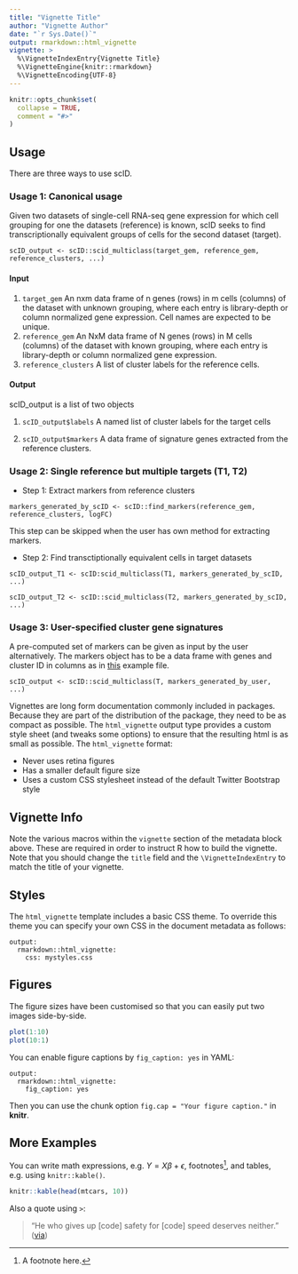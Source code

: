```yaml
---
title: "Vignette Title"
author: "Vignette Author"
date: "`r Sys.Date()`"
output: rmarkdown::html_vignette
vignette: >
  %\VignetteIndexEntry{Vignette Title}
  %\VignetteEngine{knitr::rmarkdown}
  %\VignetteEncoding{UTF-8}
---
```


```r
knitr::opts_chunk$set(
  collapse = TRUE,
  comment = "#>"
)
```

## Usage

There are three ways to use scID. 

### Usage 1: Canonical usage
Given two datasets of single-cell RNA-seq gene expression for which cell grouping for one the datasets (reference) is known, scID seeks to find transcriptionally equivalent groups of cells for the second dataset (target).
```
scID_output <- scID::scid_multiclass(target_gem, reference_gem, reference_clusters, ...)
```

#### Input
1. ```target_gem``` An nxm data frame of n genes (rows) in m cells (columns) of the dataset with unknown grouping, where each entry is library-depth or column normalized gene expression. Cell names are expected to be unique.
2. ```reference_gem``` An NxM data frame of N genes (rows) in M cells (columns) of the dataset with known grouping, where each entry is library-depth or column normalized gene expression. 
3. ```reference_clusters``` A list of cluster labels for the reference cells.

#### Output

scID_output is a list of two objects 

1. ```scID_output$labels``` A named list of cluster labels for the target cells

2. ```scID_output$markers``` A data frame of signature genes extracted from the reference clusters. 

### Usage 2: Single reference but multiple targets (T1, T2)

* Step 1: Extract markers from reference clusters
```
markers_generated_by_scID <- scID::find_markers(reference_gem, reference_clusters, logFC)
```
This step can be skipped when the user has own method for extracting markers. 

* Step 2: Find transctiptionally equivalent cells in target datasets
```
scID_output_T1 <- scID:scid_multiclass(T1, markers_generated_by_scID, ...)

scID_output_T2 <- scID::scid_multiclass(T2, markers_generated_by_scID, ...)
```
### Usage 3: User-specified cluster gene signatures
A pre-computed set of markers can be given as input by the user alternatively. The markers object has to be a data frame with genes and cluster ID in columns as in [this](https://github.com/BatadaLab/scID/blob/master/ExampleData/markers.rds) example file.
```
scID_output <- scID::scid_multiclass(T, markers_generated_by_user, ...)
```














Vignettes are long form documentation commonly included in packages. Because they are part of the distribution of the package, they need to be as compact as possible. The `html_vignette` output type provides a custom style sheet (and tweaks some options) to ensure that the resulting html is as small as possible. The `html_vignette` format:

- Never uses retina figures
- Has a smaller default figure size
- Uses a custom CSS stylesheet instead of the default Twitter Bootstrap style

## Vignette Info

Note the various macros within the `vignette` section of the metadata block above. These are required in order to instruct R how to build the vignette. Note that you should change the `title` field and the `\VignetteIndexEntry` to match the title of your vignette.

## Styles

The `html_vignette` template includes a basic CSS theme. To override this theme you can specify your own CSS in the document metadata as follows:

    output: 
      rmarkdown::html_vignette:
        css: mystyles.css

## Figures

The figure sizes have been customised so that you can easily put two images side-by-side. 

```r
plot(1:10)
plot(10:1)
```

You can enable figure captions by `fig_caption: yes` in YAML:

    output:
      rmarkdown::html_vignette:
        fig_caption: yes

Then you can use the chunk option `fig.cap = "Your figure caption."` in **knitr**.

## More Examples

You can write math expressions, e.g. $Y = X\beta + \epsilon$, footnotes^[A footnote here.], and tables, e.g. using `knitr::kable()`.

```r
knitr::kable(head(mtcars, 10))
```

Also a quote using `>`:

> "He who gives up [code] safety for [code] speed deserves neither."
([via](https://twitter.com/hadleywickham/status/504368538874703872))
